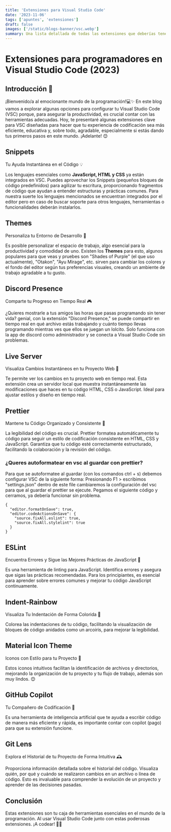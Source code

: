 ```yaml
---
title: 'Extensiones para Visual Studio Code'
date: '2023-11-06'
tags: ['apuntes', 'extensiones']
draft: false
images: ['/static/blogs-banner/vsc.webp']
summary: Una lista detallada de todas las extensiones que deberías tener en tu editor de código.
---
```


# Extensiones para programadores en Visual Studio Code (2023)

## Introducción 🚀

¡Bienvenido/a al emocionante mundo de la programación!💻✨ En este blog vamos a explorar algunas opciones para configurar tu Visual Studio Code (VSC) porque, para asegurar la productividad, es crucial contar con las herramientas adecuadas. Hoy, te presentaré algunas extensiones clave para VSC diseñadas para hacer que tu experiencia de codificación sea más eficiente, educativa y, sobre todo, agradable, especialmente si estás dando tus primeros pasos en este mundo. ¡Adelante! 😊

## Snippets

Tu Ayuda Instantánea en el Código 💡

Los lenguajes esenciales como **JavaScript, HTML y CSS** ya están integrados en VSC. Puedes aprovechar los Snippets (pequeños bloques de código predefinidos) para agilizar tu escritura, proporcionando fragmentos de código que ayudan a entender estructuras y prácticas comunes. Para nuestra suerte los lenguajes mencionados se encuentran integrados por el editor pero en caso de buscar soporte para otros lenguajes, herramientas o funcionalidades deberán instalarlos.

## Themes

Personaliza tu Entorno de Desarrollo 🌈

Es posible personalizar el espacio de trabajo, algo esencial para la productividad y comodidad de uno. Existen los **Themes** para esto, algunos populares para que veas y pruebes son "Shades of Purple" (el que uso actualmente), "Otakon", "Ayu Mirage", etc. sirven para cambiar los colores y el fondo del editor según tus preferencias visuales, creando un ambiente de trabajo agradable a tu gusto.

## Discord Presence

Comparte tu Progreso en Tiempo Real 🎮

¿Quieres mostrarle a tus amigos las horas que pasas programando sin tener vida? genial, con la extensión "Discord Presence," se puede compartir en tiempo real en qué archivo estás trabajando y cuánto tiempo llevas programando mientras ves que ellos se juegan un lolcito. Solo funciona con la app de discord como administrador y se conecta a Visual Studio Code sin problemas.

## Live Server

Visualiza Cambios Instantáneos en tu Proyecto Web 🎥

Te permite ver los cambios en tu proyecto web en tiempo real. Esta extensión crea un servidor local que muestra instantáneamente las modificaciones que haces en tu código HTML, CSS o JavaScript. Ideal para ajustar estilos y diseño en tiempo real.

## Prettier

Mantene tu Código Organizado y Consistente 🎨

La legibilidad del código es crucial. Prettier formatea automáticamente tu código para seguir un estilo de codificación consistente en HTML, CSS y JavaScript. Garantiza que tu código esté correctamente estructurado, facilitando la colaboración y la revisión del código.

### ¿Queres autoformatear en vsc al guardar con prettier?

Para que se autoformatee al guardar (con los comandos ctrl + s) debemos configurar VSC de la siguiente forma:
Presionando F1 > escribimos "settings.json" dentro de este file cambiaremos la configuración del vsc para que al guardar el prettier se ejecute.
Pegamos el siguiente código y cerramos, ya debería funcionar sin problema.

```
{
  "editor.formatOnSave": true,
  "editor.codeActionsOnSave": {
    "source.fixAll.eslint": true,
    "source.fixAll.stylelint": true
  }
}
```

## ESLint

Encuentra Errores y Sigue las Mejores Prácticas de JavaScript 📛

Es una herramienta de linting para JavaScript. Identifica errores y asegura que sigas las prácticas recomendadas. Para los principiantes, es esencial para aprender sobre errores comunes y mejorar tu código JavaScript continuamente.

## Indent-Rainbow

Visualiza Tu Indentación de Forma Colorida 🌈

Colorea las indentaciones de tu código, facilitando la visualización de bloques de código anidados como un arcoiris, para mejorar la legibilidad.

## Material Icon Theme

Iconos con Estilo para tu Proyecto 🎉

Estos iconos intuitivos facilitan la identificación de archivos y directorios, mejorando la organización de tu proyecto y tu flujo de trabajo, además son muy lindos. 😊

## GitHub Copilot

Tu Compañero de Codificación 🤖

Es una herramienta de inteligencia artificial que te ayuda a escribir código de manera más eficiente y rápida, es importante contar con copilot (pago) para que su extensión funcione.

## Git Lens

Explora el Historial de tu Proyecto de Forma Intuitiva 🕰️

Proporciona información detallada sobre el historial del código. Visualiza quién, por qué y cuándo se realizaron cambios en un archivo o línea de código. Esto es invaluable para comprender la evolución de un proyecto y aprender de las decisiones pasadas.

## Conclusión

Estas extensiones son tu caja de herramientas esenciales en el mundo de la programación. Al usar Visual Studio Code junto con estas poderosas extensiones. ¡A codear! 🚀😊
